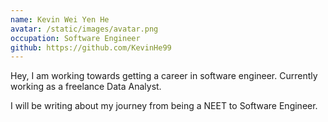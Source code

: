 ```yaml
---
name: Kevin Wei Yen He
avatar: /static/images/avatar.png
occupation: Software Engineer
github: https://github.com/KevinHe99
---
```


Hey, I am working towards getting a career in software engineer. Currently working as a freelance Data Analyst.

I will be writing about my journey from being a NEET to Software Engineer.